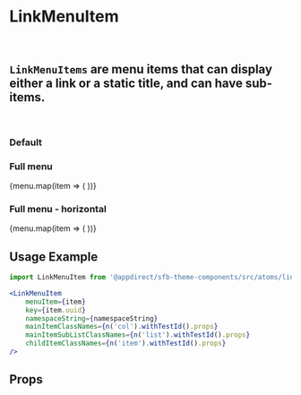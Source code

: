 


<Meta title="Atoms/LinkMenuItem" component={LinkMenuItem} />

# LinkMenuItem
<br />

## `LinkMenuItems` are menu items that can display either a link or a static title, and can have sub-items.
<br />

### Default
<Canvas>
    <Story name="Default">
        <LinkMenuItem
            menuItem={menu[0]}
            key={menu[0].uuid}
            namespaceString={namespaceString}
            mainItemClassNames={n('col').withTestId().props}
            mainItemSubListClassNames={n('list').withTestId().props}
            childItemClassNames={n('item').withTestId().props}
        />
    </Story>
</Canvas>

### Full menu
<Canvas>
    <Story name="Full menu">
        {menu.map(item => (
            <LinkMenuItem
                menuItem={item}
                key={item.uuid}
                namespaceString={namespaceString}
                mainItemClassNames={n('col').withTestId().props}
                mainItemSubListClassNames={n('list').withTestId().props}
                childItemClassNames={n('item').withTestId().props}
            />
        ))}
    </Story>
</Canvas>

### Full menu - horizontal
<Canvas>
    <Story name="Full menu - horizontal">
        <div style={{ display: 'flex', flexDirection: 'row', justifyContent: 'space-between' }}>
            {menu.map(item => (
                <LinkMenuItem
                    menuItem={item}
                    key={item.uuid}
                    namespaceString={namespaceString}
                    mainItemClassNames={n('col').withTestId().props}
                    mainItemSubListClassNames={n('list').withTestId().props}
                    childItemClassNames={n('item').withTestId().props}
                />
            ))}
        </div>
    </Story>
</Canvas>


## Usage Example

```jsx
import LinkMenuItem from '@appdirect/sfb-theme-components/src/atoms/link-menu-item/LinkMenuItem';

<LinkMenuItem
    menuItem={item}
    key={item.uuid}
    namespaceString={namespaceString}
    mainItemClassNames={n('col').withTestId().props}
    mainItemSubListClassNames={n('list').withTestId().props}
    childItemClassNames={n('item').withTestId().props}
/>
```
## Props

<ArgsTable of={LinkMenuItem} />
